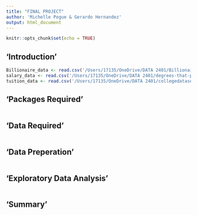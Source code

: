 ```yaml
---
title: "FINAL PROJECT"
author: 'Michelle Pogue & Gerardo Hernandez'
output: html_document
---
```


```r
knitr::opts_chunk$set(echo = TRUE)
```
## 'Introduction'


```r
Billionaire_data <- read.csv('/Users/17135/OneDrive/DATA 2401/Billionaire.csv', stringsAsFactors = F)
salary_data <- read.csv('/Users/17135/OneDrive/DATA 2401/degrees-that-pay-back.csv', stringsAsFactors = F)
tuition_data <- read.csv('/Users/17135/OneDrive/DATA 2401/collegedataset(1).csv', stringsAsFactors = F)

```

## 'Packages Required'


```r


```

## 'Data Required'


```r


```

## 'Data Preperation'


```r


```

## 'Exploratory Data Analysis'


```r


```

## 'Summary'


```r


```


